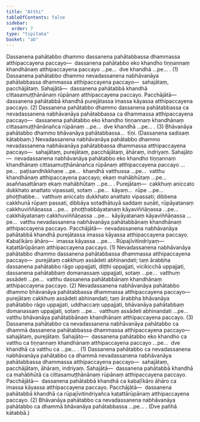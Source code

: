 ```yaml
---
title: "Atthi"
tableOfContents: false
sidebar:
  order: 7
type: "tipitaka"
basket: "ab"
---
```



<DynamicBreadcrumb />

<Division number="93">

<Paragraph number="1021">
Dassanena pahātabbo dhammo dassanena pahātabbassa dhammassa atthipaccayena paccayo—  dassanena pahātabbo eko khandho tiṇṇannaṃ khandhānaṃ atthipaccayena paccayo …pe…  dve khandhā …pe… . (1)
</Paragraph>

<Paragraph number="1022">
Dassanena pahātabbo dhammo nevadassanena nabhāvanāya pahātabbassa dhammassa atthipaccayena paccayo—  sahajātaṃ, pacchājātaṃ. <Emphasis>Sahajātā</Emphasis>—  dassanena pahātabbā khandhā cittasamuṭṭhānānaṃ rūpānaṃ atthipaccayena paccayo. <Emphasis>Pacchājātā</Emphasis>—  dassanena pahātabbā khandhā purejātassa imassa kāyassa atthipaccayena paccayo. (2)
</Paragraph>

<Paragraph number="1023">
Dassanena pahātabbo dhammo dassanena pahātabbassa ca nevadassanena nabhāvanāya pahātabbassa ca dhammassa atthipaccayena paccayo—  dassanena pahātabbo eko khandho tiṇṇannaṃ khandhānaṃ cittasamuṭṭhānānañca rūpānaṃ …pe…  dve khandhā …pe… . (3)
</Paragraph>

<Paragraph number="1024">
Bhāvanāya pahātabbo dhammo bhāvanāya pahātabbassa…  tīṇi. (Dassanena sadisaṃ kātabbaṃ.)
</Paragraph>

</Division>
<Division number="94">

<Paragraph number="1025">
Nevadassanena nabhāvanāya pahātabbo dhammo nevadassanena nabhāvanāya pahātabbassa dhammassa atthipaccayena paccayo—  sahajātaṃ, purejātaṃ, pacchājātaṃ, āhāraṃ, indriyaṃ. <Emphasis>Sahajāto</Emphasis>—  nevadassanena nabhāvanāya pahātabbo eko khandho tiṇṇannaṃ khandhānaṃ cittasamuṭṭhānānañca rūpānaṃ atthipaccayena paccayo …pe…  paṭisandhikkhaṇe …pe…  khandhā vatthussa …pe…  vatthu khandhānaṃ atthipaccayena paccayo; ekaṃ mahābhūtaṃ …pe…  asaññasattānaṃ ekaṃ mahābhūtaṃ …pe… . <Emphasis>Purejātaṃ</Emphasis>—  cakkhuṃ aniccato dukkhato anattato vipassati, sotaṃ …pe…  kāyaṃ…  rūpe …pe…  phoṭṭhabbe…  vatthuṃ aniccato dukkhato anattato vipassati; dibbena cakkhunā rūpaṃ passati, dibbāya sotadhātuyā saddaṃ suṇāti, rūpāyatanaṃ cakkhuviññāṇassa …pe…  phoṭṭhabbāyatanaṃ kāyaviññāṇassa …pe…  cakkhāyatanaṃ cakkhuviññāṇassa …pe…  kāyāyatanaṃ kāyaviññāṇassa …pe…  vatthu nevadassanena nabhāvanāya pahātabbānaṃ khandhānaṃ atthipaccayena paccayo. <Emphasis>Pacchājātā</Emphasis>—  nevadassanena nabhāvanāya pahātabbā khandhā purejātassa imassa kāyassa atthipaccayena paccayo. <Emphasis>Kabaḷīkāro āhāro</Emphasis>—  imassa kāyassa …pe… . <Emphasis>Rūpajīvitindriyaṃ</Emphasis>—  kaṭattārūpānaṃ atthipaccayena paccayo. (1)
</Paragraph>

<Paragraph number="1026">
Nevadassanena nabhāvanāya pahātabbo dhammo dassanena pahātabbassa dhammassa atthipaccayena paccayo—  <Emphasis>purejātaṃ</Emphasis> cakkhuṃ assādeti abhinandati; taṃ ārabbha dassanena pahātabbo rāgo uppajjati, diṭṭhi uppajjati, vicikicchā uppajjati, dassanena pahātabbaṃ domanassaṃ uppajjati, sotaṃ …pe…  vatthuṃ assādeti …pe…  vatthu dassanena pahātabbānaṃ khandhānaṃ atthipaccayena paccayo. (2)
</Paragraph>

<Paragraph number="1027">
Nevadassanena nabhāvanāya pahātabbo dhammo bhāvanāya pahātabbassa dhammassa atthipaccayena paccayo—  <Emphasis>purejātaṃ</Emphasis> cakkhuṃ assādeti abhinandati; taṃ ārabbha bhāvanāya pahātabbo rāgo uppajjati, uddhaccaṃ uppajjati, bhāvanāya pahātabbaṃ domanassaṃ uppajjati, sotaṃ …pe…  vatthuṃ assādeti abhinandati …pe…  vatthu bhāvanāya pahātabbānaṃ khandhānaṃ atthipaccayena paccayo. (3)
</Paragraph>

</Division>
<Division number="95">

<Paragraph number="1028">
Dassanena pahātabbo ca nevadassanena nabhāvanāya pahātabbo ca dhammā dassanena pahātabbassa dhammassa atthipaccayena paccayo—  sahajātaṃ, purejātaṃ. <Emphasis>Sahajāto</Emphasis>—  dassanena pahātabbo eko khandho ca vatthu ca tiṇṇannaṃ khandhānaṃ atthipaccayena paccayo …pe…  dve khandhā ca vatthu ca …pe… . (1)
</Paragraph>

<Paragraph number="1029">
Dassanena pahātabbo ca nevadassanena nabhāvanāya pahātabbo ca dhammā nevadassanena nabhāvanāya pahātabbassa dhammassa atthipaccayena paccayo—  sahajātaṃ, pacchājātaṃ, āhāraṃ, indriyaṃ. <Emphasis>Sahajātā</Emphasis>—  dassanena pahātabbā khandhā ca mahābhūtā ca cittasamuṭṭhānānaṃ rūpānaṃ atthipaccayena paccayo. <Emphasis>Pacchājātā</Emphasis>—  dassanena pahātabbā khandhā ca kabaḷīkāro āhāro ca imassa kāyassa atthipaccayena paccayo. <Emphasis>Pacchājātā</Emphasis>—  dassanena pahātabbā khandhā ca rūpajīvitindriyañca kaṭattārūpānaṃ atthipaccayena paccayo. (2)
</Paragraph>

<Paragraph number="1030">
Bhāvanāya pahātabbo ca nevadassanena nabhāvanāya pahātabbo ca dhammā bhāvanāya pahātabbassa …pe… . (Dve pañhā kātabbā.)
</Paragraph>
</Division>